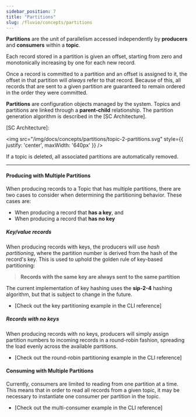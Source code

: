 ```yaml
---
sidebar_position: 7
title: "Partitions"
slug: /fluvio/concepts/partitions
---
```


**Partitions** are the unit of parallelism accessed independently by **producers** and **consumers** within a **topic**.

Each record stored in a partition is
given an offset, starting from zero and monotonically increasing by one for each new
record.

Once a record is committed to a partition and an offset is assigned to it, the offset in that partition will _always_ refer to that record. Because of this, all records that are sent to a given partition are
guaranteed to remain ordered in the order they were committed.


**Partitions** are configuration objects managed by the system. Topics and partitions are linked through a **parent-child** relationship. The partition generation algorithm is described in the [SC Architecture].

[SC Architecture]:

<img src="/img/docs/concepts/partitions/topic-2-partitions.svg" style={{ justify: 'center', maxWidth: '640px' }} />

If a topic is deleted, all associated partitions are automatically removed.

---

#### Producing with Multiple Partitions

When producing records to a Topic that has multiple partitions, there are two cases to
consider when determining the partitioning behavior. These cases are:

- When producing a record that **has a key**, and
- When producing a record that **has no key**

##### Key/value records

When producing records with keys, the producers will use _hash partitioning_,
where the partition number is derived from the hash of the record's key. This
is used to uphold the golden rule of key-based partitioning:

> **Records with the same key are always sent to the same partition**

The current implementation of key hashing uses the **sip-2-4** hashing algorithm,
but that is subject to change in the future.

- [Check out the key partitioning example in the CLI reference]

##### Records with no keys

When producing records with no keys, producers will simply assign partition numbers
to incoming records in a round-robin fashion, spreading the load evenly across the
available partitions.

- [Check out the round-robin partitioning example in the CLI reference]

#### Consuming with Multiple Partitions

Currently, consumers are limited to reading from one partition at a time. This means
that in order to read all records from a given topic, it may be necessary to instantiate
one consumer per partition in the topic.

- [Check out the multi-consumer example in the CLI reference]
